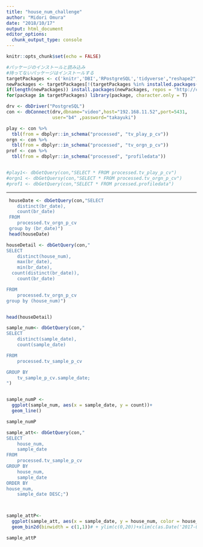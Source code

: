 ```yaml
---
title: "house_num_challenge"
author: "Midori Omura"
date: "2018/10/17"
output: html_document
editor_options: 
  chunk_output_type: console
---
```


```r
knitr::opts_chunk$set(echo = FALSE)
```


```r
#パッケージのインストールと読み込み
#持ってないパッケージはインストールする
targetPackages <- c('knitr','DBI','RPostgreSQL','tidyverse',"reshape2","lubridate","dbplot","DT") 
newPackages <- targetPackages[!(targetPackages %in% installed.packages()[,"Package"])]
if(length(newPackages)) install.packages(newPackages, repos = "http://cran.us.r-project.org")
for(package in targetPackages) library(package, character.only = T)

drv <- dbDriver("PostgreSQL")
con <- dbConnect(drv,dbname="video",host="192.168.11.52",port=5431,
                 user="b4" ,password="takayuki")
```


```r
play <- con %>% 
  tbl(from = dbplyr::in_schema("processed", "tv_play_p_cv")) 
orgn <- con %>% 
  tbl(from = dbplyr::in_schema("processed", "tv_orgn_p_cv"))
prof <- con %>% 
  tbl(from = dbplyr::in_schema("processed", "profiledata"))


#play1<- dbGetQuery(con,"SELECT * FROM processed.tv_play_p_cv")
#orgn1 <- dbGetQuersy(con,"SELECT * FROM processed.tv_orgn_p_cv")
#prof1 <- dbGetQuery(con,"SELECT * FROM prcessed.profiledata")

```

***
```r
 houseDate <- dbGetQuery(con,"SELECT  
 	distinct(br_date),
 	count(br_date)
 FROM
 	processed.tv_orgn_p_cv
 group by (br_date)")
 head(houseDate)
```


```r
houseDetail <- dbGetQuery(con,"
SELECT
	distinct(house_num),
	max(br_date),
	min(br_date),
  count(distinct(br_date)),
	count(br_date)

FROM
	processed.tv_orgn_p_cv
group by (house_num)")


head(houseDetail)

```


```r
sample_num<- dbGetQuery(con,"
SELECT
	distinct(sample_date),
	count(sample_date)

FROM	
	processed.tv_sample_p_cv

GROUP BY
	tv_sample_p_cv.sample_date;
")


sample_numP <-
  ggplot(sample_num, aes(x = sample_date, y = count))+
  geom_line()

sample_numP

```

```r
sample_att<- dbGetQuery(con,"
SELECT
	house_num,
	sample_date
FROM	
	processed.tv_sample_p_cv
GROUP BY
	house_num,
	sample_date
ORDER BY
house_num,
	sample_date DESC;")



sample_attP<-
  ggplot(sample_att, aes(x = sample_date, y = house_num, color = house_num))+
  geom_bin2d(binwidth = c(1,1))# + ylim(c(0,20))+xlim(c(as.Date('2017-03-28'),as.Date('2017-04-20')))

sample_attP
```

